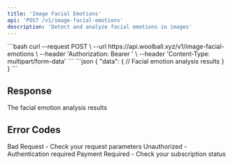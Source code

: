 ```yaml
---
title: 'Image Facial Emotions'
api: 'POST /v1/image-facial-emotions'
description: 'Detect and analyze facial emotions in images'
---
```


<RequestExample>
```bash
curl --request POST \
  --url https://api.woolball.xyz/v1/image-facial-emotions \
  --header 'Authorization: Bearer <token>' \
  --header 'Content-Type: multipart/form-data'
```
</RequestExample>

<ResponseExample>
```json
{
  "data": {
    // Facial emotion analysis results
  }
}
```
</ResponseExample>

## Response

<ResponseField name="data" type="object">
  The facial emotion analysis results
</ResponseField>

## Error Codes

<ResponseField name="400" type="object">
  Bad Request - Check your request parameters
</ResponseField>

<ResponseField name="401" type="object">
  Unauthorized - Authentication required
</ResponseField>

<ResponseField name="402" type="object">
  Payment Required - Check your subscription status
</ResponseField>
